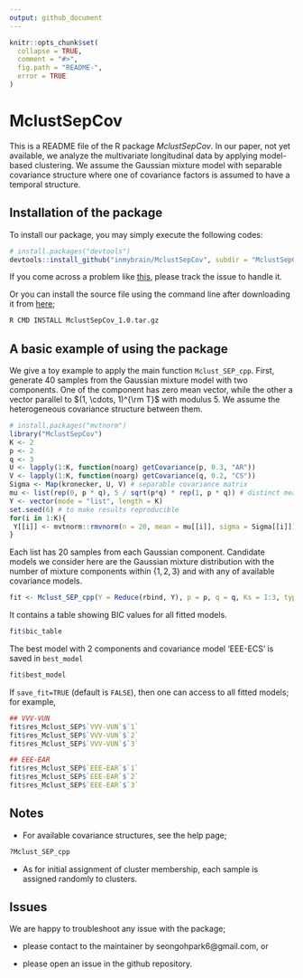 ```yaml
---
output: github_document
---
```


<!-- README.md is generated from README.Rmd. Please edit that file -->

<!-- To add a badge  -->
<!-- [![Travis-CI Build Status](https://travis-ci.org/geanders/countyweather.svg?branch=master)](https://travis-ci.org/geanders/countyweather) -->
<!-- [![CRAN_Status_Badge](http://www.r-pkg.org/badges/version/countyweather)](https://cran.r-project.org/package=countyweather) -->

```r
knitr::opts_chunk$set(
  collapse = TRUE,
  comment = "#>",
  fig.path = "README-",
  error = TRUE
)
```

# MclustSepCov

This is a README file of the R package _MclustSepCov_. In our paper, not yet available, we analyze the multivariate longitudinal data by applying model-based clustering. We assume the Gaussian mixture model with separable covariance structure where one of covariance factors is assumed to have a temporal structure.

## Installation of the package

To install our package, you may simply execute the following codes:
```r
# install.packages("devtools")
devtools::install_github("inmybrain/MclustSepCov", subdir = "MclustSepCov") # don't forget specify subdir!
```

If you come across a problem like [this](https://github.com/r-lib/remotes/issues/130), please track the issue to handle it.


Or you can install the source file using the command line after downloading it from [here](https://drive.google.com/uc?export=download&id=1l2q381dgUCr5uBN2Pp6ZjsDOYfF_U3mP);
```bash
R CMD INSTALL MclustSepCov_1.0.tar.gz
```


## A basic example of using the package
We give a toy example to apply the main function `Mclust_SEP_cpp`. First, generate $40$ samples from the Gaussian mixture model with two components. One of the component has zero mean vector, while the other a vector parallel to $(1, \cdots, 1)^{\rm T}$ with modulus $5$. We assume the heterogeneous covariance structure between them.

```r
# install.packages("mvtnorm")
library("MclustSepCov")
K <- 2
p <- 2
q <- 3
U <- lapply(1:K, function(noarg) getCovariance(p, 0.3, "AR"))
V <- lapply(1:K, function(noarg) getCovariance(q, 0.2, "CS"))
Sigma <- Map(kronecker, U, V) # separable covariance matrix
mu <- list(rep(0, p * q), 5 / sqrt(p*q) * rep(1, p * q)) # distinct mean vectors
Y <- vector(mode = "list", length = K)
set.seed(6) # to make results reproducible
for(i in 1:K){
 Y[[i]] <- mvtnorm::rmvnorm(n = 20, mean = mu[[i]], sigma = Sigma[[i]])
}
```

Each list has $20$ samples from each Gaussian component. Candidate models we consider here are the Gaussian mixture distribution with the number of mixture components within $\{1,2,3\}$ and with any of available covariance models.
```r
fit <- Mclust_SEP_cpp(Y = Reduce(rbind, Y), p = p, q = q, Ks = 1:3, type_cov = "all", save_fit = TRUE)
```

It contains a table showing BIC values for all fitted models.
```r
fit$bic_table
```

The best model with $2$ components and covariance model 'EEE-ECS' is saved in `best_model`
```r
fit$best_model
```

If `save_fit=TRUE` (default is `FALSE`), then one can access to all fitted models; for example,
```r
## VVV-VUN
fit$res_Mclust_SEP$`VVV-VUN`$`1`
fit$res_Mclust_SEP$`VVV-VUN`$`2`
fit$res_Mclust_SEP$`VVV-VUN`$`3`

## EEE-EAR
fit$res_Mclust_SEP$`EEE-EAR`$`1`
fit$res_Mclust_SEP$`EEE-EAR`$`2`
fit$res_Mclust_SEP$`EEE-EAR`$`3`
```

## Notes

- For available covariance structures, see the help page;
```r
?Mclust_SEP_cpp
```

- As for initial assignment of cluster membership, each sample is assigned randomly to clusters.

## Issues

We are happy to troubleshoot any issue with the package;

- please contact to the maintainer by seongohpark6@gmail.com, or

- please open an issue in the github repository.

<!-- ## Error and warning messages you may get -->
 
<!-- ## References  -->
